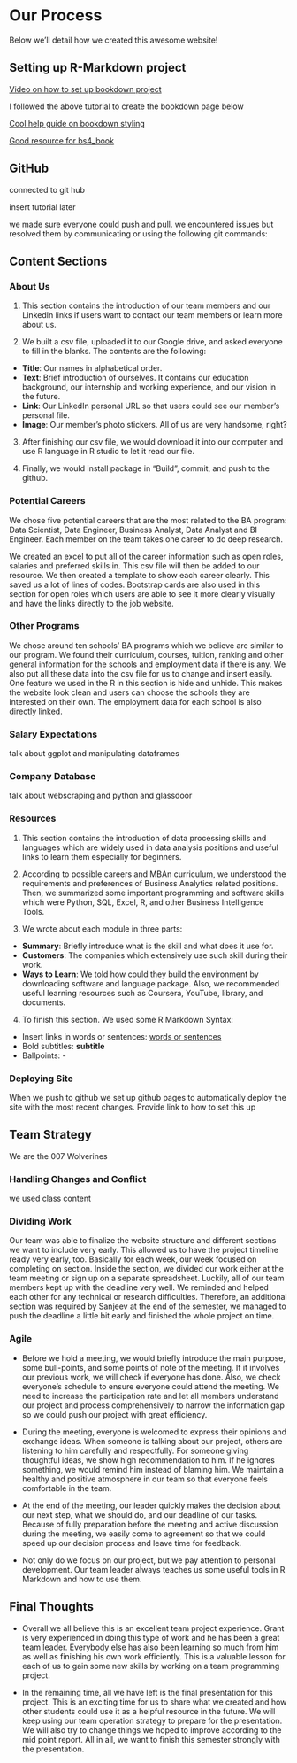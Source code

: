 # Our Process {-#our-process}

Below we'll detail how we created this awesome website!

## Setting up R-Markdown project {-#setting-up-r-markdown-project}

[Video on how to set up bookdown project](https://www.youtube.com/watch?v=RdSmYvbQkhs&ab_channel=GregoryMacfarlane)

I followed the above tutorial to create the bookdown page below

[Cool help guide on bookdown styling](https://rstudio4edu.github.io/rstudio4edu-book/index.html)


[Good resource for bs4_book](https://bookdown.org/yihui/bookdown/html.html)


## GitHub {-#github}

connected to git hub

insert tutorial later

we made sure everyone could push and pull.  we encountered issues but resolved them by communicating or using the following git commands:

## Content Sections {-#content-sections}

### About Us {-#about-us}

1. This section contains the introduction of our team members and our LinkedIn links if users want to contact our team members or learn more about us.

2. We built a csv file, uploaded it to our Google drive, and asked everyone to fill in the blanks. The contents are the following:
+ **Title**: Our names in alphabetical order.
+ **Text**: Brief introduction of ourselves. It contains our education background, our internship and working experience, and our vision in the future.
+ **Link**: Our LinkedIn personal URL so that users could see our member's personal file.
+ **Image**: Our member's photo stickers. All of us are very handsome, right?

3. After finishing our csv file, we would download it into our computer and use R language in R studio to let it read our file.

4. Finally, we would install package in "Build", commit, and push to the github.

### Potential Careers {-#potential-careers}

We chose five potential careers that are the most related to the BA program: Data Scientist, Data Engineer, Business Analyst, Data Analyst and BI Engineer. Each member on the team takes one career to do deep research. 

We created an excel to put all of the career information such as open roles, salaries and preferred skills in. This csv file will then be added to our resource. We then created a template to show each career clearly. This saved us a lot of lines of codes. Bootstrap cards are also used in this section for open roles which users are able to see it more clearly visually and have the links directly to the job website. 

### Other Programs {-#other-programs}

We chose around ten schools' BA programs which we believe are similar to our program. We found their curriculum, courses, tuition, ranking and other general information for the schools and employment data if there is any. We also put all these data into the csv file for us to change and insert easily. One feature we used in the R in this section is hide and unhide. This makes the website look clean and users can choose the schools they are interested on their own. The employment data for each school is also directly linked. 

### Salary Expectations {-#salary-expectations}

talk about ggplot and manipulating dataframes

### Company Database {-#company-database}

talk about webscraping and python and glassdoor

### Resources {-#resources}

1. This section contains the introduction of data processing skills and languages which are widely used in data analysis positions and useful links to learn them especially for beginners.

2. According to possible careers and MBAn curriculum, we understood the requirements and preferences of Business Analytics related positions. Then, we summarized some important programming and software skills which were Python, SQL, Excel, R, and other Business Intelligence Tools.

3. We wrote about each module in three parts:
+ **Summary**: Briefly introduce what is the skill and what does it use for.
+ **Customers**: The companies which extensively use such skill during their work.
+ **Ways to Learn**: We told how could they build the environment by downloading software and language package. Also, we recommended useful learning resources such as Coursera, YouTube, library, and documents.

4. To finish this section. We used some R Markdown Syntax:
+ Insert links in words or sentences: [words or sentences](links)
+ Bold subtitles: **subtitle**
+ Ballpoints: -

### Deploying Site {-#deploying-site}

When we push to github we set up github pages to automatically deploy the site with the most recent changes.  Provide link to how to set this up

## Team Strategy {-#team-strategy}

We are the 007 Wolverines

### Handling Changes and Conflict {-#handling-changes-and-conflict}

we used class content

### Dividing Work {-#dividing-work}

Our team was able to finalize the website structure and different sections we want to include very early. This allowed us to have the project timeline ready very early, too. Basically for each week, our week focused on completing on section. Inside the section, we divided our work either at the team meeting or sign up on a separate spreadsheet. Luckily, all of our team members kept up with the deadline very well. We reminded and helped each other for any technical or research difficulties. Therefore, an additional section was required by Sanjeev at the end of the semester, we managed to push the deadline a little bit early and finished the whole project on time.


### Agile {-#agile}

* Before we hold a meeting, we would briefly introduce the main purpose, some bull-points, and some points of note of the meeting. If it involves our previous work, we will check if everyone has done. Also, we check everyone's schedule to ensure everyone could attend the meeting. We need to increase the participation rate and let all members understand our project and process comprehensively to narrow the information gap so we could push our project with great efficiency.

* During the meeting, everyone is welcomed to express their opinions and exchange ideas. When someone is talking about our project, others are listening to him carefully and respectfully. For someone giving thoughtful ideas, we show high recommendation to him. If he ignores something, we would remind him instead of blaming him. We maintain a healthy and positive atmosphere in our team so that everyone feels comfortable in the team.

* At the end of the meeting, our leader quickly makes the decision about our next step, what we should do, and our deadline of our tasks. Because of fully preparation before the meeting and active discussion during the meeting, we easily come to agreement so that we could speed up our decision process and leave time for feedback.

* Not only do we focus on our project, but we pay attention to personal development. Our team leader always teaches us some useful tools in R Markdown and how to use them.

## Final Thoughts {-#final-thoughts}

* Overall we all believe this is an excellent team project experience. Grant is very experienced in doing this type of work and he has been a great team leader. Everybody else has also been learning so much from him as well as finishing his own work efficiently. This is a valuable lesson for each of us to gain some new skills by working on a team programming project. 

* In the remaining time, all we have left is the final presentation for this project. This is an exciting time for us to share what we created and how other students could use it as a helpful resource in the future. We will keep using our team operation strategy to prepare for the presentation. We will also try to change things we hoped to improve according to the mid point report. All in all, we want to finish this semester strongly with the presentation.